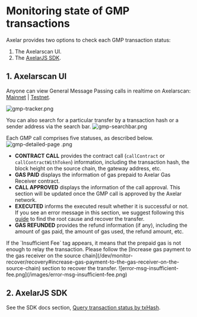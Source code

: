 # Monitoring state of GMP transactions

Axelar provides two options to check each GMP transaction status: 
1. The Axelarscan UI. 
2. The [AxelarJS SDK](/dev/axelarjs-sdk/tx-status-query-recovery).

## 1. Axelarscan UI
Anyone can view General Message Passing calls in realtime on Axelarscan: [Mainnet](https://axelarscan.io/gmp) | [Testnet](https://testnet.axelarscan.io/gmp).

![gmp-tracker.png](/images/gmp-tracker.png)

You can also search for a particular transfer by a transaction hash or a sender address via the search bar. 
![gmp-searchbar.png](/images/gmp-searchbar.png)

Each GMP call comprises five statuses, as described below.
![gmp-detailed-page .png](/images/gmp-detailed-page.png)

- **CONTRACT CALL** provides the contract call (`callContract` or `callContractWithToken`) information, including the transaction hash, the block height on the source chain, the gateway address, etc.
- **GAS PAID** displays the information of gas prepaid to Axelar Gas Receiver contract.
- **CALL APPROVED** displays the information of the call approval. This section will be updated once the GMP call is approved by the Axelar network.
- **EXECUTED** informs the executed result whether it is successful or not. If you see an error message in this section, we suggest following this [guide](/dev/debug/error-debugging) to find the root cause and recover the transfer.
- **GAS REFUNDED** provides the refund information (if any), including the amount of gas paid, the amount of gas used, the refund amount, etc.


<Callout emoji="ℹ️">
	If the `Insufficient Fee` tag appears, it means that the prepaid gas is not enough to relay the transaction. Please follow the [Increase gas payment to the gas receiver on the source chain](/dev/monitor-recover/recovery#increase-gas-payment-to-the-gas-receiver-on-the-source-chain) section to recover the transfer.
	![error-msg-insufficient-fee.png](/images/error-msg-insufficient-fee.png)
</Callout>

## 2. AxelarJS SDK

See the SDK docs section, [Query transaction status by txHash](/dev/axelarjs-sdk/tx-status-query-recovery#query-transaction-status-by-txhash).
